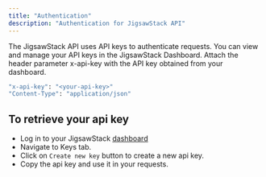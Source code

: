 ```yaml
---
title: "Authentication"
description: "Authentication for JigsawStack API"
---
```


The JigsawStack API uses API keys to authenticate requests. You can view and manage your API keys in the JigsawStack Dashboard.
Attach the header parameter x-api-key with the API key obtained from your dashboard.

```bash
"x-api-key": "<your-api-key>"
"Content-Type": "application/json"
```

## To retrieve your api key

- Log in to your JigsawStack [dashboard](https://dash.jigsawstack.com)
- Navigate to Keys tab.
- Click on `Create new key` button to create a new api key.
- Copy the api key and use it in your requests.
